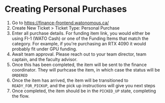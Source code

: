 # Creating Personal Purchases

1. Go to https://finance-frontend.watonomous.ca/
2. Create New Ticket > Ticket Type: Personal Purchase
3. Enter all purchase details. For funding item link, you would either be using FI-1 (WATO Cash) or one of the Funding Items that match the category. For example, if you're purchasing an RTX 4090 it would probably fit under GPU funding.
4. Await team approval. Please reach out to your team director, team captain, and the faculty advisor.
5. Once this has been completed, the item will be sent to the finance coordinator. They will purhcase the item, in which case the status will be `ORDERED`
6. Once the item has arrived, the item will be transitioned to `READY_FOR_PICKUP`, and the pick up instructions will give you next steps
7. Once completed, the item should be in the `PICKED_UP` state, completing the flow.
